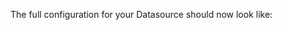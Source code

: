 
<ConfigForAssetsRuntime />

The full configuration for your Datasource should now look like:

```python name="full pandas runtime Datasource configuration"
```

<CautionRuntimeBatchIdentifierValues />